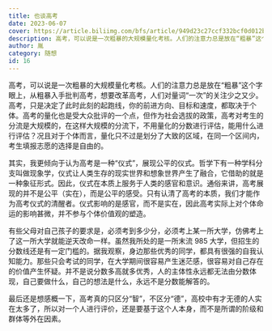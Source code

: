 ```yaml
---
title: 也谈高考
date: 2023-06-07
cover: https://article.biliimg.com/bfs/article/949d23c27ccf332bcf0d012b1935bb869dd64e65.jpg
description: 高考，可以说是一次粗暴的大规模量化考核。人们的注意力总是放在“粗暴”这个字眼上，从粗暴入手批判高考，想要改革高考，人们对量词“一次”的关注少之又少。高考，只是决定了此时此刻的起跑线，你的前进方向、目标和速度，都取决于个体。高考的量化也是受大众批评的一个点，但作为社会选拔的政策，高考对考生的分流是大规模的，在这样大规模的分流下，不用量化的分数进行评估，能用什么进行评估？况且对于个体而言，量化只不过是划分了大致的区域，在同一个区间内，考生填报志愿的选择是自由的。
author: 胤
category: 随想
id: 16
---
```


高考，可以说是一次粗暴的大规模量化考核。人们的注意力总是放在“粗暴”这个字眼上，从粗暴入手批判高考，想要改革高考，人们对量词“一次”的关注少之又少。高考，只是决定了此时此刻的起跑线，你的前进方向、目标和速度，都取决于个体。高考的量化也是受大众批评的一个点，但作为社会选拔的政策，高考对考生的分流是大规模的，在这样大规模的分流下，不用量化的分数进行评估，能用什么进行评估？况且对于个体而言，量化只不过是划分了大致的区域，在同一个区间内，考生填报志愿的选择是自由的。

其实，我更倾向于认为高考是一种“仪式”，展现公平的仪式。哲学下有一种学科分支叫做现象学，仪式让人类生存的现实世界和想象世界产生了融合，它借助的就是一种象征形式。因此，仪式在本质上服务于人类的感官和意识。通俗来讲，高考展现的并不是公平（实在），而是公平的感受。只有认清了高考的本质，我们才能作为高考仪式的清醒者。仪式影响的是感官，而不是实在，因此高考实际上对个体命运的影响甚微，并不参与个体价值观的塑造。

有些父母对自己孩子的要求是，必须考到多少分，必须考上某一所大学，仿佛考上了这一所大学就能逆天改命一样。虽然我所处的是一所末流 985 大学，但招生的分数线还是有一定门槛的。据我观察，身边那些优秀的同学，都具有很强的自我认知能力。那些只会考试的同学，在大学期间很容易产生迷茫感，很容易对自己存在的价值产生怀疑。并不是说分数多高就多优秀，人的主体性永远都无法由分数体现，自己要做什么，自己的想法是什么，永远不是分数能解答的。

最后还是想感概一下，高考真的只区分“智”，不区分“德”，高校中有才无德的人实在太多了，所以对一个人进行评价，还是要基于这个人本身，而不是所谓的阶级和群体等外在因素。
